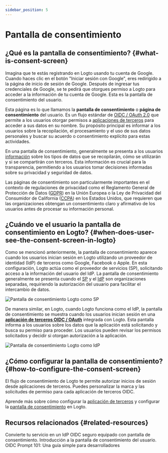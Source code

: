 ```yaml
---
sidebar_position: 5
---
```


# Pantalla de consentimiento

## ¿Qué es la pantalla de consentimiento? \{#what-is-consent-screen}

Imagina que te estás registrando en Logto usando tu cuenta de Google. Cuando haces clic en el botón "Iniciar sesión con Google", eres redirigido a la página de inicio de sesión de Google. Después de ingresar tus credenciales de Google, se te pedirá que otorgues permiso a Logto para acceder a la información de tu cuenta de Google. Esta es la pantalla de consentimiento del usuario.

Esta página es lo que llamamos la **pantalla de consentimiento** o **página de consentimiento** del usuario. Es un flujo estándar de [OIDC / OAuth 2.0](/integrate-logto/third-party-applications/oidc-oauth-third-party-applications) que permite a los usuarios otorgar permisos a [aplicaciones de terceros](/integrate-logto/third-party-applications) para acceder a sus datos en su nombre. Su propósito principal es informar a los usuarios sobre la recopilación, el procesamiento y el uso de sus datos personales y buscar su acuerdo o consentimiento explícito para estas actividades.

En una pantalla de consentimiento, generalmente se presenta a los usuarios [información](/integrate-logto/third-party-applications/oidc-oauth-third-party-applications/consent-screen-branding#customize-the-branding-information) sobre los tipos de datos que se recopilarán, cómo se utilizarán y si se compartirán con terceros. Esta información es crucial para la transparencia, permitiendo a los usuarios tomar decisiones informadas sobre su privacidad y seguridad de datos.

Las páginas de consentimiento son particularmente importantes en el contexto de regulaciones de privacidad como el Reglamento General de Protección de Datos ([GDPR](https://gdpr-info.eu/art-4-gdpr/)) en la Unión Europea o la Ley de Privacidad del Consumidor de California ([CCPA](https://oag.ca.gov/privacy/ccpa)) en los Estados Unidos, que requieren que las organizaciones obtengan un consentimiento claro y afirmativo de los usuarios antes de procesar su información personal.

## ¿Cuándo ve el usuario la pantalla de consentimiento en Logto? \{#when-does-user-see-the-consent-screen-in-logto}

Como se mencionó anteriormente, la pantalla de consentimiento aparece cuando los usuarios inician sesión en Logto utilizando un proveedor de identidad (IdP) de terceros como Google, Facebook o Apple. En esta configuración, Logto actúa como el proveedor de servicios (SP), solicitando acceso a la información del usuario del IdP. La pantalla de consentimiento generalmente se presenta cuando el [SP](https://auth.wiki/service-provider) y el [IdP](https://auth.wiki/identity-provider) son organizaciones separadas, requiriendo la autorización del usuario para facilitar el intercambio de datos.

<img
  src="/img/assets/consent-screen-logto-as-sp.png"
  alt="Pantalla de consentimiento Logto como SP"
/>

De manera similar, en Logto, cuando Logto funciona como el IdP, la pantalla de consentimiento se muestra cuando los usuarios inician sesión en una [**aplicación de terceros OIDC / OAuth**](/integrate-logto/third-party-applications/oidc-oauth-third-party-applications) integrada con Logto. Esta pantalla informa a los usuarios sobre los datos que la aplicación está solicitando y busca su permiso para proceder. Los usuarios pueden revisar los permisos solicitados y decidir si otorgan autorización a la aplicación.

<img
  src="/img/assets/consent-screen-logto-as-idp.png"
  alt="Pantalla de consentimiento Logto como IdP"
/>

## ¿Cómo configurar la pantalla de consentimiento? \{#how-to-configure-the-consent-screen}

El flujo de consentimiento de Logto te permite autorizar inicios de sesión desde aplicaciones de terceros. Puedes personalizar la marca y las solicitudes de permiso para cada aplicación de terceros OIDC.

Aprende más sobre cómo configurar la [aplicación de terceros](/integrate-logto/third-party-applications/) y configurar la [pantalla de consentimiento](/integrate-logto/third-party-applications/oidc-oauth-third-party-applications/consent-screen-branding/) en Logto.

## Recursos relacionados \{#related-resources}

<Url href="https://www.youtube.com/watch?v=sW-C7SRt9OM">
  Convierte tu servicio en un IdP OIDC seguro equipado con pantalla de consentimiento.
</Url>
<Url href="https://blog.logto.io/user-consent-screen">
  Introducción a la pantalla de consentimiento del usuario.
</Url>

<Url href="https://blog.logto.io/introducing-oidc-prompt">
  OIDC Prompt 101: Una guía simple para desarrolladores
</Url>
